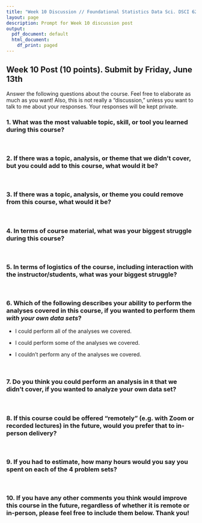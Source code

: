 ```yaml
---
title: "Week 10 Discussion // Foundational Statistics Data Sci. DSCI 626"
layout: page
description: Prompt for Week 10 discussion post
output:
  pdf_document: default
  html_document:
    df_print: paged
---
```


## Week 10 Post (10 points). Submit by Friday, June 13th

Answer the following questions about the course. Feel free to elaborate as much as you want! Also, this is not really a "discussion," unless you want to talk to me about your responses. Your responses will be kept private.


### 1. What was the most valuable topic, skill, or tool you learned during this course?

<br>

### 2. If there was a topic, analysis, or theme that we didn't cover, but you could add to this course, what would it be?

<br>

### 3. If there was a topic, analysis, or theme you could remove from this course, what would it be?

<br>

### 4. In terms of course material, what was your biggest struggle during this course?

<br>

### 5. In terms of logistics of the course, including interaction with the instructor/students, what was your biggest struggle?

<br>

### 6. Which of the following describes your ability to perform the analyses covered in this course, if you wanted to perform them ***with your own data sets***?
- I could perform all of the analyses we covered.

- I could perform some of the analyses we covered.

- I couldn't perform any of the analyses we covered.

<br>

### 7. Do you think you could perform an analysis in `R` that we didn't cover, if you wanted to analyze your own data set?

<br>

### 8. If this course could be offered "remotely" (e.g. with Zoom or recorded lectures) in the future, would you prefer that to in-person delivery?

<br>

### 9. If you had to estimate, how many hours would you say you spent on each of the 4 problem sets?

<br>

### 10. If you have any other comments you think would improve this course in the future, regardless of whether it is remote or in-person, please feel free to include them below. Thank you!